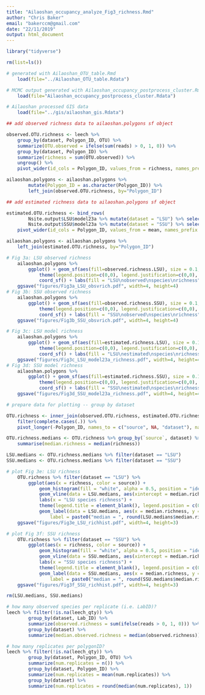```yaml
---
title: "Ailaoshan_occupancy_analyze_Fig3_richness.Rmd"
author: "Chris Baker"
email: "bakerccm@gmail.com"
date: "22/11/2019"
output: html_document
---
```


```r
library("tidyverse")
```

```r
rm(list=ls())
```

```r
# generated with Ailaoshan_OTU_table.Rmd
    load(file="../Ailaoshan_OTU_table.Rdata")

# MCMC output generated with Ailaoshan_occupancy_postprocess_cluster.Rmd
    load(file="Ailaoshan_occupancy_postprocess_cluster.Rdata")

# Ailaoshan processed GIS data
    load(file="../gis/ailaoshan_gis.Rdata")
```

```r
## add observed richness data to ailaoshan.polygons sf object

observed.OTU.richness <- leech %>%
    group_by(dataset, Polygon_ID, OTU) %>%
    summarize(OTU.observed = ifelse(sum(reads) > 0, 1, 0)) %>%
    group_by(dataset, Polygon_ID) %>%
    summarize(richness = sum(OTU.observed)) %>%
    ungroup() %>%
    pivot_wider(id_cols = Polygon_ID, values_from = richness, names_prefix = "observed.richness.", names_from = dataset)

ailaoshan.polygons <- ailaoshan.polygons %>%
        mutate(Polygon_ID = as.character(Polygon_ID)) %>%
        left_join(observed.OTU.richness, by="Polygon_ID")

## add estimated richness data to ailaoshan.polygons sf object

estimated.OTU.richness <- bind_rows(
        Nsite.output$LSU$model23a %>% mutate(dataset = "LSU") %>% select(dataset, Polygon_ID, mean),
        Nsite.output$SSU$model23a %>% mutate(dataset = "SSU") %>% select(dataset, Polygon_ID, mean)) %>%
    pivot_wider(id_cols = Polygon_ID, values_from = mean, names_prefix = "estimated.richness.", names_from = dataset)

ailaoshan.polygons <- ailaoshan.polygons %>%
    left_join(estimated.OTU.richness, by="Polygon_ID")

```

```r
# Fig 3a: LSU observed richness
    ailaoshan.polygons %>%
        ggplot() + geom_sf(aes(fill=observed.richness.LSU), size = 0.1, color = "black") +
            theme(legend.position=c(0,0), legend.justification=c(0,0), legend.background = element_rect(fill=NA)) +
            coord_sf() + labs(fill = "LSU\nobserved\nspecies\nrichness") + scale_fill_continuous(na.value=NA)
    ggsave("figures/Fig3a_LSU_obsvrich.pdf", width=4, height=4)
# Fig 3b: SSU observed richness
    ailaoshan.polygons %>%
        ggplot() + geom_sf(aes(fill=observed.richness.SSU), size = 0.1, color = "black") +
            theme(legend.position=c(0,0), legend.justification=c(0,0), legend.background = element_rect(fill=NA)) +
            coord_sf() + labs(fill = "SSU\nobserved\nspecies\nrichness") + scale_fill_continuous(na.value=NA)
    ggsave("figures/Fig3b_SSU_obsvrich.pdf", width=4, height=4)
```

```r
# Fig 3c: LSU model richness
    ailaoshan.polygons %>%
        ggplot() + geom_sf(aes(fill=estimated.richness.LSU), size = 0.1, color = "black") +
            theme(legend.position=c(0,0), legend.justification=c(0,0), legend.background = element_rect(fill=NA)) +
            coord_sf() + labs(fill = "LSU\nestimated\nspecies\nrichness") + scale_fill_continuous(na.value=NA)
    ggsave("figures/Fig3c_LSU_model23a_richness.pdf", width=4, height=4)
# Fig 3d: SSU model richness
    ailaoshan.polygons %>%
        ggplot() + geom_sf(aes(fill=estimated.richness.SSU), size = 0.1, color = "black") +
            theme(legend.position=c(0,0), legend.justification=c(0,0), legend.background = element_rect(fill=NA)) +
            coord_sf() + labs(fill = "SSU\nestimated\nspecies\nrichness") + scale_fill_continuous(na.value=NA)
    ggsave("figures/Fig3d_SSU_model23a_richness.pdf", width=4, height=4)
```

```r
# prepare data for plotting -- group by dataset

OTU.richness <- inner_join(observed.OTU.richness, estimated.OTU.richness, by = "Polygon_ID") %>%
    filter(complete.cases(.)) %>%
    pivot_longer(-Polygon_ID, names_to = c("source", NA, "dataset"), names_sep = "\\.", values_to = "richness")

OTU.richness.medians <- OTU.richness %>% group_by(`source`, dataset) %>%
    summarise(median.richness = median(richness))
```


```r
LSU.medians <- OTU.richness.medians %>% filter(dataset == "LSU")
SSU.medians <- OTU.richness.medians %>% filter(dataset == "SSU")

# plot Fig 3e: LSU richness
    OTU.richness %>% filter(dataset == "LSU") %>%
        ggplot(aes(x = richness, color = source)) +
            geom_histogram(fill = "white", alpha = 0.5, position = "identity", binwidth = 2) + xlim(0,35) + ylim(0,55) +
            geom_vline(data = LSU.medians, aes(xintercept = median.richness, color = source), linetype = "dashed") +
            labs(x = "LSU species richness") +
            theme(legend.title = element_blank(), legend.position = c(0.8, 0.7)) +
            geom_label(data = LSU.medians, aes(x = median.richness, y = 54,
                label = paste0("median = ", round(LSU.medians$median.richness, 1))), show.legend = FALSE, size = 3)
    ggsave("figures/Fig3e_LSU_richhist.pdf", width=4, height=3)

# plot Fig 3f: SSU richness
    OTU.richness %>% filter(dataset == "SSU") %>%
        ggplot(aes(x = richness, color = source)) +
            geom_histogram(fill = "white", alpha = 0.5, position = "identity", binwidth = 2) + xlim(0,35) + ylim(0,55) +
            geom_vline(data = SSU.medians, aes(xintercept = median.richness, color = source), linetype = "dashed") +
            labs(x = "SSU species richness") + 
            theme(legend.title = element_blank(), legend.position = c(0.8, 0.7)) +
            geom_label(data = SSU.medians, aes(x = median.richness, y = 54,
                label = paste0("median = ", round(SSU.medians$median.richness, 1))), show.legend = FALSE, size = 3)
    ggsave("figures/Fig3f_SSU_richhist.pdf", width=4, height=3)

rm(LSU.medians, SSU.medians)
```

```r
# how many observed species per replicate (i.e. LabID)?
leech %>% filter(!is.na(leech_qty)) %>%
        group_by(dataset, Lab_ID) %>%
        summarize(observed.richness = sum(ifelse(reads > 0, 1, 0))) %>%
        group_by(dataset) %>%
        summarize(median.observed.richness = median(observed.richness))
```

```r
# how many replicates per polygonID?
leech %>% filter(!is.na(leech_qty)) %>%
        group_by(dataset, Polygon_ID, OTU) %>%
        summarize(num.replicates = n()) %>%
        group_by(dataset, Polygon_ID) %>%
        summarize(num.replicates = mean(num.replicates)) %>%
        group_by(dataset) %>%
        summarize(num.replicates = round(median(num.replicates), 1))
```

```r

```

